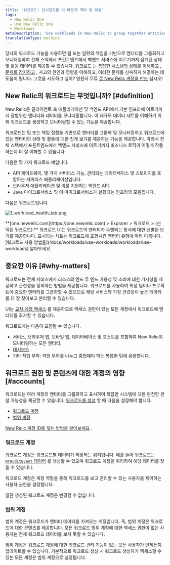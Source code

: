 ```yaml
---
title: '워크로드: 인시던트를 더 빠르게 격리 및 해결'
tags:
  - New Relic One
  - Use New Relic One
  - Workloads
metaDescription: 'Use workloads in New Relic to group together entities that make up a specific business service, making it easier to isolate and troubleshoot issues.'
translationType: machine
---
```



당사의 워크로드 기능을 사용하면 팀 또는 일련의 책임을 기반으로 엔터티를 그룹화하고 모니터링하여 전체 스택에서 프런트엔드에서 백엔드 서비스에 이르기까지 집계된 상태 및 활동 데이터를 제공할 수 있습니다. 워크로드 [는 복잡한 시스템의 상태를 이해하고](/docs/workloads/use-workloads/workloads/use-workloads) , [문제를 감지하고](/docs/workloads/use-workloads/workloads/workload-status) , 사고의 원인과 영향을 이해하고, 이러한 문제를 신속하게 해결하는 데 도움이 됩니다. 그것을 시도하고 싶어? 영원히 무료 [로 New Relic 계정을 만드](https://newrelic.com/signup) 십시오!

## New Relic의 워크로드는 무엇입니까? [#definition]

New Relic은 클라이언트 측 애플리케이션 및 백엔드 API에서 기본 인프라에 이르기까지 광범위한 엔터티와 데이터를 모니터링합니다. 이 대규모 데이터 세트를 이해하기 위해 워크로드를 생성하고 모니터링할 수 있는 기능을 제공합니다.

워크로드는 팀 또는 책임 집합을 기반으로 엔터티를 그룹화 및 모니터링하고 워크로드에 있는 엔터티의 상태 및 활동에 대한 집계 보기를 제공하는 기능을 제공합니다. 따라서 전체 스택에서 프론트엔드에서 백엔드 서비스에 이르기까지 비즈니스 로직이 어떻게 작동하는지 더 잘 이해할 수 있습니다.

다음은 몇 가지 워크로드 예입니다.

* API 게이트웨이, 몇 가지 서버리스 기능, 관리되는 데이터베이스 및 스토리지를 포함하는 서버리스 애플리케이션입니다.
* 브라우저 애플리케이션 및 이를 지원하는 백엔드 API.
* Java 마이크로서비스 및 이 마이크로서비스가 실행되는 인프라의 모음입니다.

다음은 워크로드입니다.

<img
  title="workload_health_tab.png"
  alt="1_workload_health_tab.png"
  src={img01Workloadhealthtabpng}
/>

<figcaption>
  **[one.newrelic.com](https://one.newrelic.com) > Explorer > 워크로드 > (선택된 워크로드):** 워크로드 UI는 워크로드의 엔터티가 수행되는 방식에 대한 선별된 보기를 제공합니다. 표시되는 차트는 워크로드에 포함시킨 엔터티 유형에 따라 다릅니다.
</figcaption>

<Callout variant="tip">
  [워크로드 사용 방법을](/docs/workloads/use-workloads/workloads/use-workloads) 알아보세요.
</Callout>

## 중요한 이유 [#why-matters]

워크로드는 전체 서비스에서 리소스의 엔드 투 엔드 가용성 및 소비에 대한 가시성을 제공하고 관련성을 정의하는 방법을 제공합니다. 워크로드를 사용하여 특정 팀이나 프로젝트에 중요한 엔터티를 그룹화할 수 있으므로 해당 서비스와 가장 관련성이 높은 데이터를 더 잘 찾아보고 분리할 수 있습니다.

UI는 [교차 계정 액세스](/docs/new-relic-one/use-new-relic-one/core-concepts/cross-account-features-security-new-relic-one) 를 제공하므로 액세스 권한이 있는 모든 계정에서 워크로드에 엔터티를 추가할 수 있습니다.

워크로드에는 다음이 포함될 수 있습니다.

* 서비스, 브라우저 앱, 모바일 앱, 데이터베이스 및 호스트를 포함하여 New Relic이 모니터링하는 모든 엔터티.
* [대시보드](/docs/dashboards/new-relic-one-dashboards/get-started/introduction-new-relic-one-dashboards) .
* 기타 작업 부하: 작업 부하를 나누고 중첩해야 하는 복잡한 팀에 유용합니다.

## 워크로드 권한 및 콘텐츠에 대한 계정의 영향 [#accounts]

워크로드는 여러 계정의 엔터티를 그룹화하고 표시하여 복잡한 시스템에 대한 완전한 관찰 가능성을 제공할 수 있습니다. [워크로드를 생성](/docs/new-relic-one/use-new-relic-one/workloads/use-workloads/#create) 할 때 다음을 설정해야 합니다.

* [워크로드 계정](#workload-account)
* [범위 계정](#scope-accounts)

[New Relic 계정 ID를 찾는 방법을 알아보세요](/docs/accounts/install-new-relic/account-setup/account-id) .

### 워크로드 계정

워크로드 계정은 워크로드별 데이터가 저장되는 위치입니다. 예를 들어 워크로드는 [`NrAuditEvent` 데이터](/docs/insights/insights-data-sources/default-data/nrauditevent-event-data-query-examples) 를 생성할 수 있으며 워크로드 계정을 쿼리하여 해당 데이터를 찾을 수 있습니다.

워크로드 계정은 계정 역할을 통해 워크로드를 보고 관리할 수 있는 사용자를 제어하는 사용자 권한을 결정합니다.

일단 생성된 워크로드 계정은 변경할 수 없습니다.

### 범위 계정

범위 계정은 워크로드가 엔터티 데이터를 가져오는 계정입니다. 즉, 범위 계정은 워크로드에 대한 콘텐츠를 제공합니다. 모든 워크로드 범위 계정에 대한 액세스 권한이 없는 사용자는 전체 워크로드 데이터를 보지 못할 수 있습니다.

범위 계정은 워크로드 계정에 대한 워크로드 관리 기능이 있는 모든 사용자가 언제든지 업데이트할 수 있습니다. 기본적으로 워크로드 생성 시 워크로드 생성자가 액세스할 수 있는 모든 계정은 범위 계정으로 설정됩니다.
